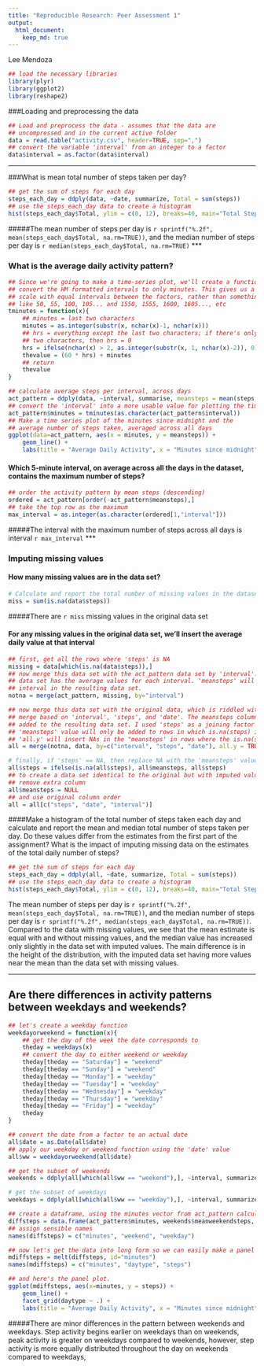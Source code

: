 ```yaml
---
title: "Reproducible Research: Peer Assessment 1"
output: 
  html_document:
    keep_md: true
---
```

Lee Mendoza


```r
## load the necessary libraries
library(plyr)
library(ggplot2)
library(reshape2)
```

###Loading and preprocessing the data
```r
## Load and preprocess the data - assumes that the data are 
## uncompressed and in the current active folder
data = read.table("activity.csv", header=TRUE, sep=",")
## convert the variable 'interval' from an integer to a factor
data$interval = as.factor(data$interval)
```
***

###What is mean total number of steps taken per day?
```r
## get the sum of steps for each day
steps_each_day = ddply(data, ~date, summarize, Total = sum(steps))
## use the steps_each_day data to create a histogram
hist(steps_each_day$Total, ylim = c(0, 12), breaks=40, main="Total Steps Per Day", xlab = "Steps Per Day", ylab = "Count")
```

#####The mean number of steps per day is `r sprintf("%.2f", mean(steps_each_day$Total, na.rm=TRUE))`, and the median number of steps per day is `r median(steps_each_day$Total, na.rm=TRUE)`
***

### What is the average daily activity pattern?
```r
## Since we're going to make a time-series plot, we'll create a function to
## convert the HM formatted intervals to only minutes. This gives us a 
## scale with equal intervals between the factors, rather than something
## like 50, 55, 100, 105... and 1550, 1555, 1600, 1605..., etc
tminutes = function(x){
    ## minutes = last two characters
    minutes = as.integer(substr(x, nchar(x)-1, nchar(x)))
    ## hrs = everything except the last two characters; if there's only
    ## two characters, then hrs = 0
    hrs = ifelse(nchar(x) > 2, as.integer(substr(x, 1, nchar(x)-2)), 0)
    thevalue = (60 * hrs) + minutes
    ## return
    thevalue
}

## calculate average steps per interval, across days
act_pattern = ddply(data, ~interval, summarise, meansteps = mean(steps, na.rm = TRUE))
## convert the 'interval' into a more usable value for plotting the time series
act_pattern$minutes = tminutes(as.character(act_pattern$interval))
## Make a time series plot of the minutes since midnight and the 
## average number of steps taken, averaged across all days
ggplot(data=act_pattern, aes(x = minutes, y = meansteps)) + 
    geom_line() +
    labs(title = "Average Daily Activity", x = "Minutes since midnight", y = "Average number of steps")
```


#### Which 5-minute interval, on average across all the days in the dataset, contains the maximum number of steps?
```r
## order the activity pattern by mean steps (descending)
ordered = act_pattern[order(-act_pattern$meansteps),]
## take the top row as the maximum
max_interval = as.integer(as.character(ordered[1,"interval"]))
```
#####The interval with the maximum number of steps across all days is interval `r max_interval`
***


### Imputing missing values
#### How many missing values are in the data set?
```r
# Calculate and report the total number of missing values in the dataset 
miss = sum(is.na(data$steps))
```
#####There are `r miss` missing values in the original data set  


#### For any missing values in the original data set, we'll insert the average daily value at that interval
```r
## first, get all the rows where 'steps' is NA
missing = data[which(is.na(data$steps)),]
## now merge this data set with the act_pattern data set by 'interval'.  The act_pattern
## data set has the average values for each interval. 'meansteps' will be added to each
## interval in the resulting data set.
notna = merge(act_pattern, missing, by="interval")

## now merge this data set with the original data, which is riddled with NA.
## merge based on 'interval', 'steps', and 'date'. The meansteps column will be 
## added to the resulting data set. I used 'steps' as a joining factor so that the 
## 'meansteps' value will only be added to rows in which is.na(steps) is true.
## 'all.y' will insert NAs in the "meansteps' in rows where the is.na(steps) is false
all = merge(notna, data, by=c("interval", "steps", "date"), all.y = TRUE)

# finally, if 'steps' == NA, then replace NA with the 'meansteps' value
all$steps = ifelse(is.na(all$steps), all$meansteps, all$steps)
## to create a data set identical to the original but with imputed values
## remove extra column
all$meansteps = NULL
## and use original column order 
all = all[c("steps", "date", "interval")]
```


####Make a histogram of the total number of steps taken each day and calculate and report the mean and median total number of steps taken per day. Do these values differ from the estimates from the first part of the assignment? What is the impact of imputing missing data on the estimates of the total daily number of steps?
```r
## get the sum of steps for each day
steps_each_day = ddply(all, ~date, summarize, Total = sum(steps))
## use the steps_each_day data to create a histogram
hist(steps_each_day$Total, ylim = c(0, 12), breaks=40, main="Total Steps Per Day", xlab = "Steps Per Day", ylab = "Count")
```

The mean number of steps per day is `r sprintf("%.2f", mean(steps_each_day$Total, na.rm=TRUE))`, and the median number of steps per day is `r sprintf("%.2f", median(steps_each_day$Total, na.rm=TRUE))`.  Compared to the data with missing values, we see that the mean estimate is equal with and without missing values, and the median value has increased only slightly in the data set with imputed values. The main difference is in the height of the distribution, with the imputed data set having more values near the mean than the data set with missing values.


---
## Are there differences in activity patterns between weekdays and weekends?
```r
## let's create a weekday function
weekdayorweekend = function(x){
    ## get the day of the week the date corresponds to
    theday = weekdays(x)
    ## convert the day to either weekend or weekday
    theday[theday == "Saturday"] = "weekend"
    theday[theday == "Sunday"] = "weekend"
    theday[theday == "Monday"] = "weekday"
    theday[theday == "Tuesday"] = "weekday"
    theday[theday == "Wednesday"] = "weekday"
    theday[theday == "Thursday"] = "weekday"
    theday[theday == "Friday"] = "weekday"
    theday
}

## convert the date from a factor to an actual date
all$date = as.Date(all$date)
## apply our weekday or weekend function using the 'date' value
all$ww = weekdayorweekend(all$date)

## get the subset of weekends
weekends = ddply(all[which(all$ww == "weekend"),], ~interval, summarize, meanweekendsteps = mean(steps))

# get the subset of weekdays
weekdays = ddply(all[which(all$ww == "weekday"),], ~interval, summarize, meanweekdaysteps = mean(steps))

## create a dataframe, using the minutes vector from act_pattern calculated earlier
diffsteps = data.frame(act_pattern$minutes, weekends$meanweekendsteps, weekdays$meanweekdaysteps)
## assign sensible names
names(diffsteps) = c("minutes", "weekend", "weekday")

## now let's get the data into long form so we can easily make a panel plot
mdiffsteps = melt(diffsteps, id="minutes")
names(mdiffsteps) = c("minutes", "daytype", "steps")

## and here's the panel plot. 
ggplot(mdiffsteps, aes(x=minutes, y = steps)) +
    geom_line() +
    facet_grid(daytype ~ .) + 
    labs(title = "Average Daily Activity", x = "Minutes since midnight", y = "Average number of steps")
```

#####There are minor differences in the pattern between weekends and weekdays. Step activity begins earlier on weekdays than on weekends, peak activity is greater on weekdays compared to weekends, however, step activity is more equally distributed throughout the day on weekends compared to weekdays, 
